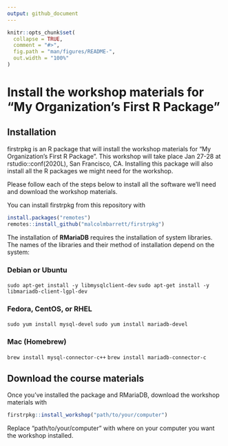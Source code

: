 ```yaml
---
output: github_document
---
```


<!-- README.md is generated from README.Rmd. Please edit that file -->

```r
knitr::opts_chunk$set(
  collapse = TRUE,
  comment = "#>",
  fig.path = "man/figures/README-",
  out.width = "100%"
)
```

# Install the workshop materials for "My Organization's First R Package" 

<!-- badges: start -->
<!-- badges: end -->

## Installation

firstrpkg is an R package that will install the workshop materials for "My Organization's First R Package". This workshop will take place Jan 27-28 at rstudio::conf(2020L), San Francisco, CA. Installing this package will also install all the R packages we might need for the workshop.

Please follow each of the steps below to install all the software we'll need and download the workshop materials.

You can install firstrpkg from this repository with

``` r
install.packages("remotes")
remotes::install_github("malcolmbarrett/firstrpkg")
```

The installation of **RMariaDB** requires the installation of system libraries. The names of the libraries and their method of installation depend on the system:

### Debian or Ubuntu
`sudo apt-get install -y libmysqlclient-dev`
`sudo apt-get install -y libmariadb-client-lgpl-dev`

### Fedora, CentOS, or RHEL
`sudo yum install mysql-devel`
`sudo yum install mariadb-devel`

### Mac (Homebrew)
`brew install mysql-connector-c++`
`brew install mariadb-connector-c`

## Download the course materials

Once you've installed the package and RMariaDB, download the workshop materials with

``` r
firstrpkg::install_workshop("path/to/your/computer")
```

Replace "path/to/your/computer" with where on your computer you want the workshop installed.
